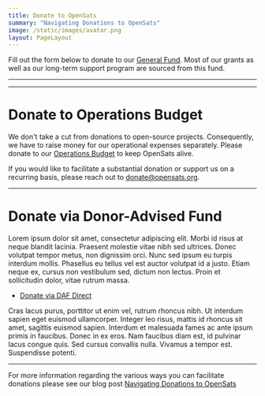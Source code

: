 ```yaml
---
title: Donate to OpenSats
summary: "Navigating Donations to OpenSats"
image: /static/images/avatar.png
layout: PageLayout
---
```


Fill out the form below to donate to our [General Fund][gf]. Most of our
grants as well as our long-term support program are sourced from this fund.

---

<DonateToGeneralFundForm/>

---

# Donate to Operations Budget

We don't take a cut from donations to open-source projects. Consequently, we
have to raise money for our operational expenses separately. Please donate to
our [Operations Budget][ob] to keep OpenSats alive.

<center>
<DonateToOperationsButton/>
</center>

If you would like to facilitate a substantial donation or support us on a
recurring basis, please reach out to donate@opensats.org.

---

# Donate via Donor-Advised Fund

Lorem ipsum dolor sit amet, consectetur adipiscing elit. Morbi id risus at neque
blandit lacinia. Praesent molestie vitae nibh sed ultrices. Donec volutpat
tempor metus, non dignissim orci. Nunc sed ipsum eu turpis interdum mollis.
Phasellus eu tellus vel est auctor volutpat id a justo. Etiam neque ex, cursus
non vestibulum sed, dictum non lectus. Proin et sollicitudin dolor, vitae rutrum
massa.

- [Donate via DAF Direct](https://www.dafdirect.org/DAFDirect/daflink?_dafdirect_settings=ODUyNzIyMjQ5XzIxMTFfMjU4NjM2NDMtZGUxYS00Yjc1LTk4NGEtM2U0MTg5ZjZjZmEz&designatedText=&amountValue=)

Cras lacus purus, porttitor ut enim vel, rutrum rhoncus nibh. Ut interdum
sapien eget euismod ullamcorper. Integer leo risus, mattis id rhoncus sit amet,
sagittis euismod sapien. Interdum et malesuada fames ac ante ipsum primis in
faucibus. Donec in ex eros. Nam faucibus diam est, id pulvinar lacus congue
quis. Sed cursus convallis nulla. Vivamus a tempor est. Suspendisse potenti.

---

For more information regarding the various ways you can facilitate donations please see our blog post [Navigating Donations to OpenSats](/blog/donating-to-opensats)

[gf]: /projects/general_fund
[ob]: /projects/opensats_operations_budget